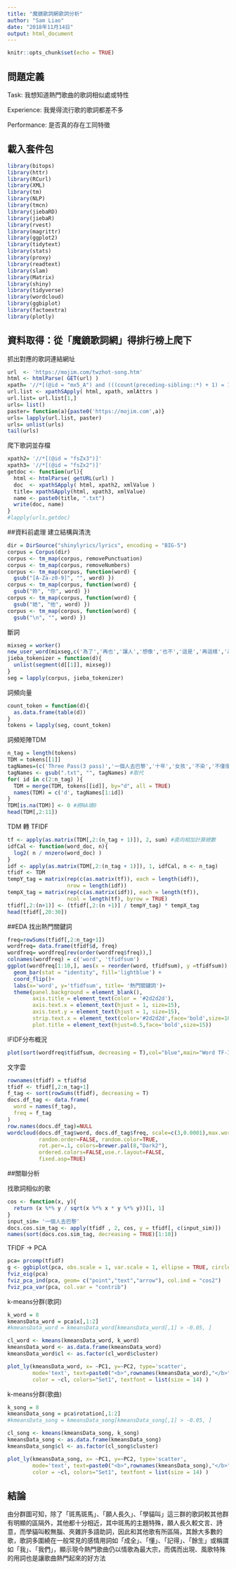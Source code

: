 ```yaml
---
title: "魔鏡歌詞網歌詞分析"
author: "Sam Liao"
date: "2018年11月14日"
output: html_document
---
```


```r
knitr::opts_chunk$set(echo = TRUE)
```
## 問題定義
Task: 我想知道熱門歌曲的歌詞相似處或特性

Experience: 我覺得流行歌的歌詞都差不多

Performance: 是否真的存在工同特徵

## 載入套件包
```r
library(bitops)
library(httr)
library(RCurl)
library(XML)
library(tm)
library(NLP)
library(tmcn)
library(jiebaRD)
library(jiebaR)
library(rvest)
library(magrittr)
library(ggplot2)
library(tidytext)
library(stats)
library(proxy)
library(readtext)
library(slam)
library(Matrix)
library(shiny)
library(tidyverse)
library(wordcloud)
library(ggbiplot)
library(factoextra)
library(plotly)
```

## 資料取得：從「魔鏡歌詞網」得排行榜上爬下

抓出對應的歌詞連結網址
```r
url  <- 'https://mojim.com/twzhot-song.htm'
html <- htmlParse( GET(url) )
xpath= '//*[(@id = "mx5_A") and (((count(preceding-sibling::*) + 1) = 1) and parent::*)]//a[(((count(preceding-sibling::*) + 1) = 1) and parent::*)]'
url.list <- xpathSApply( html, xpath, xmlAttrs )
url.list= url.list[1,]
urls= list()
paster= function(a){paste0('https://mojim.com',a)}
urls= lapply(url.list, paster)
urls= unlist(urls)
tail(urls)
```

爬下歌詞並存檔
```r
xpath2= '//*[(@id = "fsZx3")]'
xpath3= '//*[(@id = "fsZx2")]'
getdoc <- function(url){
  html <- htmlParse( getURL(url) )
  doc  <- xpathSApply( html, xpath2, xmlValue )
  title= xpathSApply(html, xpath3, xmlValue)
  name <- paste0(title, ".txt")
  write(doc, name)
}
#lapply(urls,getdoc)
```

##資料前處理
建立結構與清洗
```r
dir = DirSource("shinylyrics/lyrics", encoding = "BIG-5")
corpus = Corpus(dir)
corpus <- tm_map(corpus, removePunctuation)
corpus <- tm_map(corpus, removeNumbers)
corpus <- tm_map(corpus, function(word) {
  gsub("[A-Za-z0-9]", "", word) })
corpus <- tm_map(corpus, function(word) {
  gsub("妳", "你", word) })
corpus <- tm_map(corpus, function(word) {
  gsub("她", "他", word) })
corpus <- tm_map(corpus, function(word) {
  gsub("\n", "", word) })
```

斷詞
```r
mixseg = worker()
new_user_word(mixseg,c('為了','再也','讓人','想像','也不','這是','再這樣','為人','人為'))
jieba_tokenizer = function(d){
  unlist(segment(d[[1]], mixseg))
}
seg = lapply(corpus, jieba_tokenizer)
```

詞頻向量
```r
count_token = function(d){
  as.data.frame(table(d))
}
tokens = lapply(seg, count_token)
```

詞頻矩陣TDM
```r
n_tag = length(tokens)
TDM = tokens[[1]]
tagNames=(c('Three Pass(3 pass)','一個人去巴黎','十年','女孩','不染','不僅僅是喜歡','天后','王牌冤家(& ice)','他不懂','以後別做朋友','平凡之路','末班車(Last Train)','目不轉睛','再見煙火','如果雨之後','年少有為','成全','有何不可','但願人長久','你好不好','你要的全拿走','你還要我怎樣','告白氣球','我以為','我在呢','我好想好想你','我們','我們不一樣','戒菸','那些年','那些你很冒險的夢','往後餘生','朋友','南山南','屋頂','星球墜落','洋蔥','修煉愛情','剛好遇見你','浪費','消愁','烏雲中','紙短情長','帶你去旅行','情非得已','涼涼(& 張碧晨)','畢竟深愛過','紳士','雪落下的聲音','魚仔','幾分之幾','斑馬斑馬','最笨的人是我','童話','等你下課 (& 楊瑞代)','答案','想你的夜','愛我別走','愛要怎麼說出口','愛過你這件事','煙火裡的塵埃','落葉歸根','像我這樣的人','漂向北方(& 王力宏)','漂向北方','演員','說謊(FAIRY TALE)','稻香','醉赤壁','學貓叫(& 小潘潘)','擁抱你離去','獨家記憶','輸了你 贏了世界又如何','謝謝妳愛我','離人愁','寶貝兒','讓我留在你身邊'))
tagNames <- gsub(".txt", "", tagNames) #取代
for( id in c(2:n_tag) ){
  TDM = merge(TDM, tokens[[id]], by="d", all = TRUE)
  names(TDM) = c('d', tagNames[1:id])
}
TDM[is.na(TDM)] <- 0 #將NA填0
head(TDM[,2:11])
```

TDM 轉 TFIDF
```r
tf <- apply(as.matrix(TDM[,2:(n_tag + 1)]), 2, sum) #直向相加計算總數
idfCal <- function(word_doc, n){ 
  log2( n / nnzero(word_doc) ) 
}
idf <- apply(as.matrix(TDM[,2:(n_tag + 1)]), 1, idfCal, n <- n_tag)
tfidf <- TDM
tempY_tag = matrix(rep(c(as.matrix(tf)), each = length(idf)), 
                   nrow = length(idf))
tempX_tag = matrix(rep(c(as.matrix(idf)), each = length(tf)), 
                   ncol = length(tf), byrow = TRUE)
tfidf[,2:(n+1)] <- (tfidf[,2:(n +1)] / tempY_tag) * tempX_tag
head(tfidf[,20:30])
```

##EDA
找出熱門關鍵詞
```r
freq=rowSums(tfidf[,2:n_tag+1])
wordfreq= data.frame(tfidf$d, freq)
wordfreq= wordfreq[rev(order(wordfreq$freq)),]
colnames(wordfreq) = c('word', 'tfidfsum')
ggplot(wordfreq[1:10,], aes(x = reorder(word, tfidfsum), y =tfidfsum)) + 
  geom_bar(stat = "identity", fill='lightblue') + 
  coord_flip()+
  labs(x='word', y='tfidfsum', title= '熱門關鍵詞')+
  theme(panel.background = element_blank(),
        axis.title = element_text(color = '#2d2d2d'),
        axis.text.x = element_text(hjust = 1, size=15),
        axis.text.y = element_text(hjust = 1, size=15),
        strip.text.x = element_text(color='#2d2d2d',face='bold',size=10),
        plot.title = element_text(hjust=0.5,face='bold',size=15))
```

IFIDF分布概況
```r
plot(sort(wordfreq$tfidfsum, decreasing = T),col="blue",main="Word TF-IDF frequencies", xlab="TF-IDF-based rank", ylab = "TF-IDF")
```

文字雲
```r
rownames(tfidf) = tfidf$d
tfidf <- tfidf[,2:n_tag+1]
f_tag <- sort(rowSums(tfidf), decreasing = T)
docs.df_tag <- data.frame(
  word = names(f_tag),
  freq = f_tag
)
row.names(docs.df_tag)=NULL
wordcloud(docs.df_tag$word, docs.df_tag$freq, scale=c(3,0.0001),max.words=50,
          random.order=FALSE, random.color=TRUE, 
          rot.per=.1, colors=brewer.pal(8,"Dark2"),
          ordered.colors=FALSE,use.r.layout=FALSE,
          fixed.asp=TRUE)
```

##關聯分析

找歌詞相似的歌
```r
cos <- function(x, y){
  return (x %*% y / sqrt(x %*% x * y %*% y))[1, 1]
}
input_sim= '一個人去巴黎'
docs.cos.sim_tag <- apply(tfidf , 2, cos, y = tfidf[, c(input_sim)])
names(sort(docs.cos.sim_tag, decreasing = TRUE)[1:10])

```


TFIDF -> PCA
```r
pca= prcomp(tfidf)
g <- ggbiplot(pca, obs.scale = 1, var.scale = 1, ellipse = TRUE, circle = TRUE)
fviz_eig(pca)
fviz_pca_ind(pca, geom= c("point","text","arrow"), col.ind = "cos2")
fviz_pca_var(pca, col.var = "contrib")
```

k-means分群(歌詞)
```r
k_word = 8
kmeansData_word = pca$x[,1:2]
#kmeansData_word = kmeansData_word[kmeansData_word[,1] > -0.05, ]

cl_word <- kmeans(kmeansData_word, k_word)
kmeansData_word <- as.data.frame(kmeansData_word) 
kmeansData_word$cl <- as.factor(cl_word$cluster)

plot_ly(kmeansData_word, x= ~PC1, y=~PC2, type='scatter',
        mode='text', text=paste0("<b>",rownames(kmeansData_word),"</b>"), 
        color = ~cl, colors="Set1", textfont = list(size = 14) )
```

k-means分群(歌曲)
```r
k_song = 8
kmeansData_song = pca$rotation[,1:2]
#kmeansData_song = kmeansData_song[kmeansData_song[,1] > -0.05, ]

cl_song <- kmeans(kmeansData_song, k_song)
kmeansData_song <- as.data.frame(kmeansData_song) 
kmeansData_song$cl <- as.factor(cl_song$cluster)

plot_ly(kmeansData_song, x= ~PC1, y=~PC2, type='scatter',
        mode='text', text=paste0("<b>",rownames(kmeansData_song),"</b>"), 
        color = ~cl, colors="Set1", textfont = list(size = 14) )
```

## 結論
由分群圖可知，除了「斑馬斑馬」、「願人長久」、「學貓叫」這三群的歌詞較其他群有明顯的區隔外，其他都十分相近，其中斑馬的主題特殊，願人長久較文言、詩意，而學貓叫較無腦、夾雜許多語助詞，因此和其他歌有所區隔，其餘大多數的歌，歌詞多圍繞在一般常見的感情用詞如「成全」、「懂」、「記得」、「餘生」或稱謂如「我」、「我們」，顯示現今熱門歌曲仍以情歌為最大宗，而偶而出現、風歌特殊的用詞也是讓歌曲熱門起來的好方法

